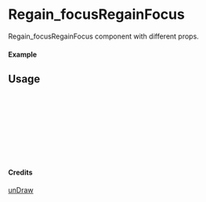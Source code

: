 
<Meta of={Regain_focusRegainFocus} title="unDraw/Regain_focusRegainFocus" />

# Regain_focusRegainFocus

Regain_focusRegainFocus component with different props.

#### Example

<Canvas of={Regain_focusRegainFocus.Primary} />

## Usage

```ts
import { Regain_focusRegainFocus } from "yadl-ui";

const Example = () => {
  return (
      <Regain_focusRegainFocus />
  );
};

export default Example;
```

#### Credits
[unDraw](https://undraw.co/illustrations)
